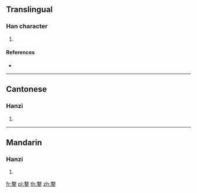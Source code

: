 {{character info/new}}
==Translingual==

===Han character===
{{Han char|rn=167|rad=金|as=14|sn=22|four=51109|canj=JMC}}

# {{defn|Han|sort=金14}}

====References====
* {{Han ref|kx=1325.040|dkj=40982|dj=1825.320|hdz=64267.040|uh=944B|ud=37963|bh=F76A|bd=63338}}

----

==Cantonese==

===Hanzi===
{{yue-hanzi|jyut=|y=hing1}}

# {{defn|lang=yue|sort=金14}}

----

==Mandarin==

===Hanzi===
{{cmn-hanzi|pin=[[qìng]] ([[qing4]])|wg=ch'ing<sup>4</sup>}}

# {{defn|lang=cmn|sort=金14}}

[[fr:鑋]]
[[pl:鑋]]
[[th:鑋]]
[[zh:鑋]]